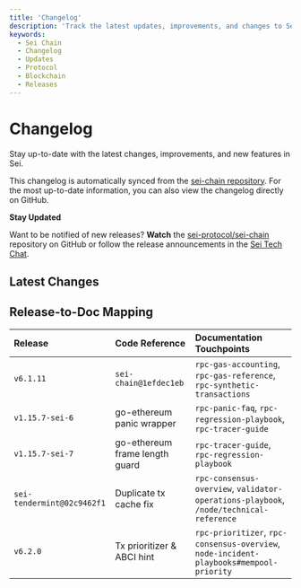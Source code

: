 ```yaml
---
title: 'Changelog'
description: 'Track the latest updates, improvements, and changes to Sei Chain. Stay informed about new features, bug fixes, and protocol upgrades.'
keywords:
  - Sei Chain
  - Changelog
  - Updates
  - Protocol
  - Blockchain
  - Releases
---
```



# Changelog

Stay up-to-date with the latest changes, improvements, and new features in Sei.

<Callout type="info">This changelog is automatically synced from the [sei-chain repository](https://github.com/sei-protocol/sei-chain/blob/main/CHANGELOG.md). For the most up-to-date information, you can also view the changelog directly on GitHub.</Callout>

<Callout type="info">

**Stay Updated**

Want to be notified of new releases? **Watch** the [sei-protocol/sei-chain](https://github.com/sei-protocol/sei-chain) repository on GitHub or follow the release announcements in the [Sei Tech Chat](https://t.me/+KZdhZ1eE-G01NmZk).

</Callout>

## Latest Changes

<RemoteChangelog />

## Release-to-Doc Mapping

| Release                    | Code Reference                 | Documentation Touchpoints                                                               |
| :------------------------- | :----------------------------- | :-------------------------------------------------------------------------------------- |
| `v6.1.11`                  | `sei-chain@1efdec1eb`          | `rpc-gas-accounting`, `rpc-gas-reference`, `rpc-synthetic-transactions`                 |
| `v1.15.7-sei-6`            | go-ethereum panic wrapper      | `rpc-panic-faq`, `rpc-regression-playbook`, `rpc-tracer-guide`                          |
| `v1.15.7-sei-7`            | go-ethereum frame length guard | `rpc-tracer-guide`, `rpc-regression-playbook`                                           |
| `sei-tendermint@02c9462f1` | Duplicate tx cache fix         | `rpc-consensus-overview`, `validator-operations-playbook`, `/node/technical-reference`  |
| `v6.2.0`                   | Tx prioritizer & ABCI hint     | `rpc-prioritizer`, `rpc-consensus-overview`, `node-incident-playbooks#mempool-priority` |
